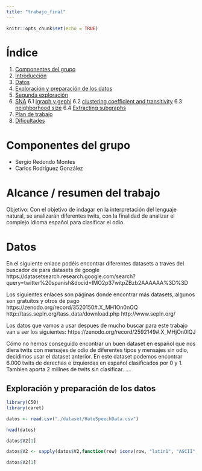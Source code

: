 ```yaml
---
title: "trabajo_final"
---
```


```r
knitr::opts_chunk$set(echo = TRUE)
```

# Índice
1. [Componentes del grupo](#names)
2. [Introducción](#introduction)
3. [Datos](#data)
4. [Exploración y preparación de los datos](#first-show)
5. [Segunda exploración](#second-show)
6. [SNA](#sna-show)
6.1 [igraph y gephi](#ig-show)
6.2 [clustering coefficient and transitivity ](#cct-show)
6.3 [neighborhood size ](#ns-show)
6.4 [Extracting subgraphs ](#subgraph-show)
8. [Plan de trabajo](#workplan)
9. [Dificultades](#difficulties)


# Componentes del grupo <a name="names"></a>
- Sergio Redondo Montes
- Carlos Rodríguez González


# Alcance / resumen del trabajo <a name="introduction"></a>
Objetivo:
Con el objetivo de indagar en la interpretación del lenguaje natural, se analizarán diferentes twits, con la finalidad de analizar el complejo idioma español para clasificar el odio.


# Datos <a name="data"></a>

En el siguiente enlace podéis encontrar diferentes datasets a traves del buscador de para datasets de google
https://datasetsearch.research.google.com/search?query=twitter%20spanish&docid=lMO2p37witpZBzb2AAAAAA%3D%3D

Los siguientes enlaces son páginas donde encontrar más datasets, algunos son gratuitos y otros de pago
https://zenodo.org/record/3520150#.X_MH1On0nOQ
http://tass.sepln.org/tass_data/download.php
http://www.sepln.org/


Los datos que vamos a usar despues de mucho buscar para este trabajo van a ser los siguientes:
https://zenodo.org/record/2592149#.X_MHjOn0lQJ

Cómo no hemos conseguido encontrar un buen dataset en español que nos diera twits con mensajes de odio de diferentes tipos y mensajes sin odio, decidimos usar el dataset anterior.
En este dataset podemos encontrar 6.000 twits de derechas e izquierdas en español clasificados por 0 y 1.
Tambien aporta 2 millnes de twits sin clasificar.
....


## Exploración y preparación de los datos <a name="first-show"></a>

```r

library(C50)
library(caret)

```

```r
datos <- read.csv("./dataset/HateSpeechData.csv")

head(datos)
```

```r
datos$V2[1]
```

```r
datos$V2 <- sapply(datos$V2,function(row) iconv(row, "latin1", "ASCII", sub=""))

datos$V2[1]
```












